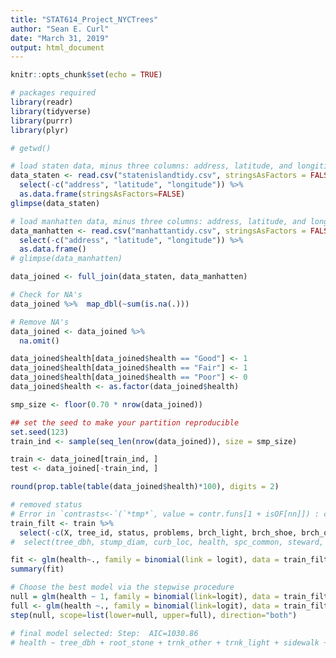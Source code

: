 ---
title: "STAT614_Project_NYCTrees"
author: "Sean E. Curl"
date: "March 31, 2019"
output: html_document
---

```{r setup, include=FALSE}
knitr::opts_chunk$set(echo = TRUE)
```

```{r, message=FALSE}
# packages required
library(readr)
library(tidyverse)
library(purrr)
library(plyr)
```

```{r, load and clean}
# getwd()

# load staten data, minus three columns: address, latitude, and longitide
data_staten <- read.csv("statenislandtidy.csv", stringsAsFactors = FALSE) %>%
  select(-c("address", "latitude", "longitude")) %>%
  as.data.frame(stringsAsFactors=FALSE)
glimpse(data_staten)

# load manhatten data, minus three columns: address, latitude, and longitide
data_manhatten <- read.csv("manhattantidy.csv", stringsAsFactors = FALSE) %>%
  select(-c("address", "latitude", "longitude")) %>%
  as.data.frame()
# glimpse(data_manhatten)

data_joined <- full_join(data_staten, data_manhatten)

# Check for NA's
data_joined %>%  map_dbl(~sum(is.na(.)))

# Remove NA's
data_joined <- data_joined %>%
  na.omit()
```

```{r, change health to binomial}
data_joined$health[data_joined$health == "Good"] <- 1
data_joined$health[data_joined$health == "Fair"] <- 1
data_joined$health[data_joined$health == "Poor"] <- 0
data_joined$health <- as.factor(data_joined$health)
```

```{r, split into train and test for data_staten}
smp_size <- floor(0.70 * nrow(data_joined))

## set the seed to make your partition reproducible
set.seed(123)
train_ind <- sample(seq_len(nrow(data_joined)), size = smp_size)

train <- data_joined[train_ind, ]
test <- data_joined[-train_ind, ]
```

```{r, baseline}
round(prop.table(table(data_joined$health)*100), digits = 2)
```

```{r}
# removed status
# Error in `contrasts<-`(`*tmp*`, value = contr.funs[1 + isOF[nn]]) : contrasts can be applied only to factors with 2 or more levels
train_filt <- train %>%
  select(-c(X, tree_id, status, problems, brch_light, brch_shoe, brch_other))
#  select(tree_dbh, stump_diam, curb_loc, health, spc_common, steward, guards, sidewalk, root_stone, root_grate, root_other, trunk_wire, trnk_light, trnk_other)

fit <- glm(health~., family = binomial(link = logit), data = train_filt)
summary(fit)
```

```{r}
# Choose the best model via the stepwise procedure
null = glm(health ~ 1, family = binomial(link=logit), data = train_filt)
full <- glm(health ~., family = binomial(link=logit), data = train_filt)
step(null, scope=list(lower=null, upper=full), direction="both")

# final model selected: Step:  AIC=1030.86
# health ~ tree_dbh + root_stone + trnk_other + trnk_light + sidewalk + root_other
```

